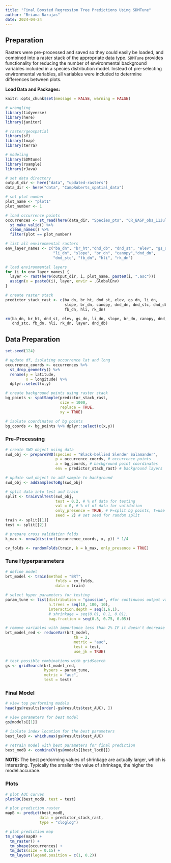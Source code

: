 ```yaml
---
title: "Final Boosted Regression Tree Predictions Using SDMTune"
author: "Briana Barajas"
date: 2024-04-24
---
```


## Preparation

Rasters were pre-processed and saved so they could easily be loaded, and combined into a raster stack of the appropriate data type. `SDMTune` provides functionality for reducing the number of environmental background variables included in a species distribution model. Instead of pre-selecting environmental variables, all variables were included to determine differences between plots.

__Load Data and Packages:__
```r
knitr::opts_chunk$set(message = FALSE, warning = FALSE)
```

```r
# wrangling
library(tidyverse)
library(here)
library(janitor)

# raster/geospatial
library(sf)
library(tmap)
library(terra)

# modeling
library(SDMtune)
library(rsample)
library(rJava)

# set data directory
output_dir <- here("data", "updated-rasters")
data_dir <- here("data", "CampRoberts_spatial_data")

# set plot number
plot_name <- "plot1"
plot_number <- 1
```

```r
# load occurrence points
occurrences <- st_read(here(data_dir, "Species_pts", "CR_BASP_obs_11Jul22.shp")) %>% 
  st_make_valid() %>% 
  clean_names() %>% 
  filter(plot == plot_number)

# list all environmental rasters
env_layer_names <- c("ba_dn", "br_ht","dnd_db", "dnd_st", "elev", "gs_dn", 
                     "li_dn", "slope", "br_dn", "canopy","dnd_dn", 
                     "dnd_stc", "fb_dn", "hli", "rk_dn")

# load environmental layers
for (i in env_layer_names) {
  layer <- rast(here(output_dir, i, plot_name, paste0(i, ".asc")))
  assign(x = paste0(i), layer, envir = .GlobalEnv)
}

# create raster stack
predictor_stack_rast <- c(ba_dn, br_ht, dnd_st, elev, gs_dn, li_dn,
                          slope, br_dn, canopy, dnd_dn, dnd_stc, dnd_db,
                          fb_dn, hli, rk_dn)

rm(ba_dn, br_ht, dnd_st, elev, gs_dn, li_dn, slope, br_dn, canopy, dnd_dn, 
   dnd_stc, fb_dn, hli, rk_dn, layer, dnd_db)
```

## Data Preparation
```r
set.seed(124)

# update df, isolating occurrence lat and long
occurrence_coords <- occurrences %>% 
  st_drop_geometry() %>% 
  rename(y = latitude,
         x = longitude) %>% 
  dplyr::select(x,y)

# create background points using raster stack
bg_points <- spatSample(predictor_stack_rast,
                        size = 1000,
                        replace = TRUE,
                        xy = TRUE)

# isolate coordinates of bg points
bg_coords <- bg_points %>% dplyr::select(c(x,y))

```


### Pre-Processing
```r
# create SWD object using data
swd_obj <- prepareSWD(species = "Black-bellied Slender Salamander",
                      p = occurrence_coords, # occurrence points
                      a = bg_coords, # background point coordinates
                      env = predictor_stack_rast) # background layers

# update swd_object to add sample to background
swd_obj <- addSamplesToBg(swd_obj)

# split data into test and train
split <- trainValTest(swd_obj, 
                      test = 0.2, # % of data for testing
                      val = 0, # % of of data for validation
                      only_presence = TRUE, # F=split bg points, T=use all bg points
                      seed = 2) # set seed for random split
train <- split[[1]]
test <- split[[2]]

# prepare cross validation folds
k_max <- nrow(distinct(occurrence_coords, x, y)) * 1/4

cv_folds <- randomFolds(train, k = k_max, only_presence = TRUE)

```

### Tune Hyperparameters
```r
# define model
brt_model <- train(method = "BRT", 
                      folds = cv_folds,
                      data = train)

# select hyper parameters for testing
param_tune <- list(distribution = "gaussian", #for continuous output variables
                   n.trees = seq(10, 100, 10),
                   interaction.depth = seq(1,6,1),
                   # shrinkage = seq(0.01, 0.1, 0.01),
                   bag.fraction = seq(0.5, 0.75, 0.05))

# remove variables with importance less than 2% IF it doesn't decrease model performance
brt_model_red <- reduceVar(brt_model,
                              th = 2,
                              metric = "auc",
                              test = test,
                              use_jk = TRUE)

# test possible combinations with gridSearch
gs <- gridSearch(brt_model_red, 
                 hypers = param_tune, 
                 metric = "auc", 
                 test = test)

```

### Final Model
```r
# view top performing models
head(gs@results[order(-gs@results$test_AUC), ])  

# view parameters for best model
gs@models[[1]]

# isolate index location for the best parameters
best_locB <- which.max(gs@results$test_AUC)

# retrain model with best parameters for final prediction
best_modB <- combineCV(gs@models[[best_locB]])

```
__NOTE:__ The best perdorming values of shrinkage are actually larger, which is interesting. Typically the smaller the value of shrinkage, the higher the model accurace.

### Plots
```r
# plot AUC curves 
plotROC(best_modB, test = test)

# plot prediction raster
mapB <- predict(best_modB,
               data = predictor_stack_rast,
               type = "cloglog")

# plot prediction map
tm_shape(mapB) +
  tm_raster() +
  tm_shape(occurrences) +
  tm_dots(size = 0.15) +
  tm_layout(legend.position = c(1, 0.2))
```

